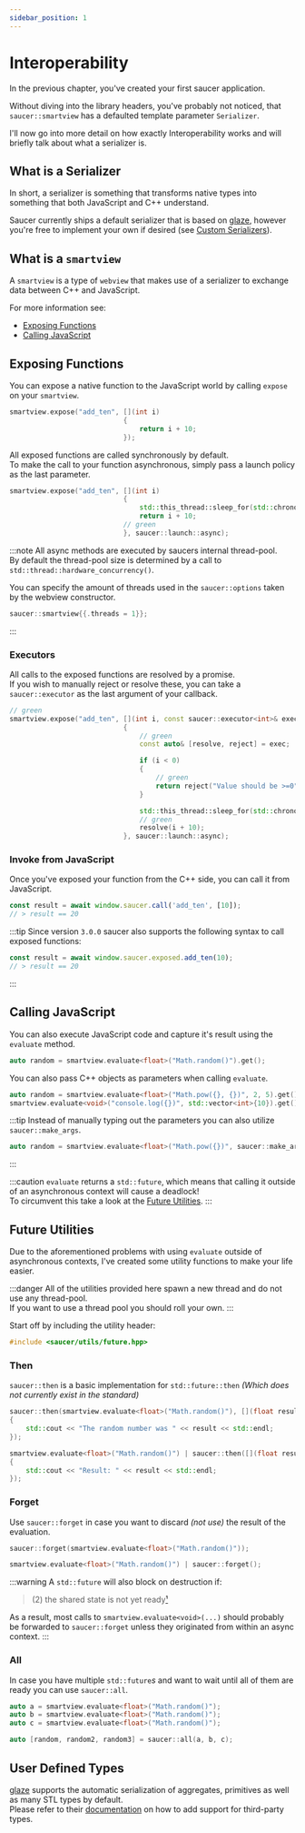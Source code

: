 ```yaml
---
sidebar_position: 1
---
```



# Interoperability

In the previous chapter, you've created your first saucer application.  

Without diving into the library headers, you've probably not noticed, that `saucer::smartview` has a defaulted template parameter `Serializer`.  

I'll now go into more detail on how exactly Interoperability works and will briefly talk about what a serializer is.

## What is a Serializer

In short, a serializer is something that transforms native types into something that both JavaScript and C++ understand.  

Saucer currently ships a default serializer that is based on [glaze](https://github.com/stephenberry/glaze), however you're free to implement your own if desired (see [Custom Serializers](./advanced/Custom%20Serializers)).

## What is a `smartview`

A `smartview` is a type of `webview` that makes use of a serializer to exchange data between C++ and JavaScript.

For more information see:

- [Exposing Functions](#exposing-functions)
- [Calling JavaScript](#calling-javascript)

## Exposing Functions

You can expose a native function to the JavaScript world by calling `expose` on your `smartview`.

```cpp title="Example: Exposing a function"
smartview.expose("add_ten", [](int i)
                            {
                                return i + 10;
                            });

```

All exposed functions are called synchronously by default.  
To make the call to your function asynchronous, simply pass a launch policy as the last parameter.

```cpp title="Example: Exposing a function asynchronously"
smartview.expose("add_ten", [](int i)
                            {
                                std::this_thread::sleep_for(std::chrono::seconds(10));
                                return i + 10;
                            // green
                            }, saucer::launch::async);
```

:::note
All async methods are executed by saucers internal thread-pool.  
By default the thread-pool size is determined by a call to `std::thread::hardware_concurrency()`.

You can specify the amount of threads used in the `saucer::options` taken by the webview constructor.

```cpp title="Example: Custom Thread Count"
saucer::smartview{{.threads = 1}};
```
:::

### Executors

All calls to the exposed functions are resolved by a promise.  
If you wish to manually reject or resolve these, you can take a `saucer::executor` as the last argument of your callback.

```cpp title="Example: Exposing a function asynchronously"
// green
smartview.expose("add_ten", [](int i, const saucer::executor<int>& exec)
                            {
                                // green
                                const auto& [resolve, reject] = exec;

                                if (i < 0)
                                {
                                    // green
                                    return reject("Value should be >=0");
                                }

                                std::this_thread::sleep_for(std::chrono::seconds(10));
                                // green
                                resolve(i + 10);
                            }, saucer::launch::async);
```

### Invoke from JavaScript

Once you've exposed your function from the C++ side, you can call it from JavaScript.

```js title="Example: Calling your exposed function from the JavaScript World"
const result = await window.saucer.call('add_ten', [10]);
// > result == 20
```

:::tip
Since version `3.0.0` saucer also supports the following syntax to call exposed functions:

```js title="Example: Calling your exposed function from the JavaScript World (New)"
const result = await window.saucer.exposed.add_ten(10);
// > result == 20
```
:::

## Calling JavaScript

You can also execute JavaScript code and capture it's result using the `evaluate` method.

```cpp
auto random = smartview.evaluate<float>("Math.random()").get();
```

You can also pass C++ objects as parameters when calling `evaluate`.

```cpp
auto random = smartview.evaluate<float>("Math.pow({}, {})", 2, 5).get();
smartview.evaluate<void>("console.log({})", std::vector<int>{10}).get();
```

:::tip
Instead of manually typing out the parameters you can also utilize `saucer::make_args`.

```cpp
auto random = smartview.evaluate<float>("Math.pow({})", saucer::make_args(2, 5)).get();
```

:::

:::caution
`evaluate` returns a `std::future`, which means that calling it outside of an asynchronous context will cause a deadlock!  
To circumvent this take a look at the [Future Utilities](#future-utilities).
:::

## Future Utilities

Due to the aforementioned problems with using `evaluate` outside of asynchronous contexts, I've created some utility functions to make your life easier.

:::danger
All of the utilities provided here spawn a new thread and do not use any thread-pool.  
If you want to use a thread pool you should roll your own.
:::

Start off by including the utility header:

```cpp
#include <saucer/utils/future.hpp>
```

### Then

`saucer::then` is a basic implementation for `std::future::then` _(Which does not currently exist in the standard)_

```cpp title="Example Usage"
saucer::then(smartview.evaluate<float>("Math.random()"), [](float result)
{
    std::cout << "The random number was " << result << std::endl;
});

smartview.evaluate<float>("Math.random()") | saucer::then([](float result)
{
    std::cout << "Result: " << result << std::endl;
});
```

### Forget

Use `saucer::forget` in case you want to discard _(not use)_ the result of the evaluation.

```cpp title="Example Usage"
saucer::forget(smartview.evaluate<float>("Math.random()"));

smartview.evaluate<float>("Math.random()") | saucer::forget();
```

:::warning
A `std::future` will also block on destruction if:

> (2) the shared state is not yet ready[¹](https://en.cppreference.com/w/cpp/thread/future/%7Efuture)

As a result, most calls to `smartview.evaluate<void>(...)` should probably be forwarded to `saucer::forget` unless they originated from within an async context.
:::

### All

In case you have multiple `std::future`_s_ and want to wait until all of them are ready you can use `saucer::all`.

```cpp title="Example Usage"
auto a = smartview.evaluate<float>("Math.random()");
auto b = smartview.evaluate<float>("Math.random()");
auto c = smartview.evaluate<float>("Math.random()");

auto [random, random2, random3] = saucer::all(a, b, c);
```

## User Defined Types

[glaze](https://github.com/stephenberry/glaze) supports the automatic serialization of aggregates, primitives as well as many STL types by default.  
Please refer to their [documentation](https://github.com/stephenberry/glaze#example) on how to add support for third-party types.
